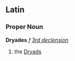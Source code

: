 ==Latin==
===Proper Noun===
'''Dryades''' ''f'' ''[[Wiktionary Appendix:Latin third declension|3rd declension]]''

#the [[Dryad]]s